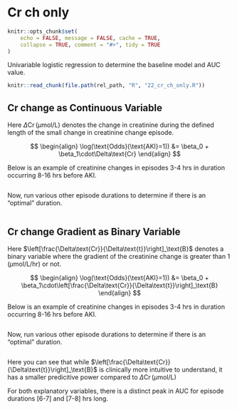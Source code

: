 # Cr ch only

```r
knitr::opts_chunk$set(
    echo = FALSE, message = FALSE, cache = TRUE,
    collapse = TRUE, comment = "#>", tidy = TRUE
)
```

Univariable logistic regression to determine the baseline model and AUC value.

```r
knitr::read_chunk(file.path(rel_path, "R", "22_cr_ch_only.R"))
```

## Cr change as Continuous Variable

Here $\Delta\text{Cr}\,(\mu\text{mol/L})$ denotes the change in creatinine during the defined length of
the small change in creatinine change episode.

$$
\begin{align}
\log(\text{Odds}(\text{AKI}=1)) &= \beta_0 + \beta_1\cdot\Delta\text{Cr}
\end{align}
$$

Below is an example of creatinine changes in episodes 3-4 hrs in duration occurring 8-16 hrs before AKI.

```r
```

Now, run various other episode durations to determine if there is an "optimal" duration.

```r
```

## Cr change Gradient as Binary Variable

Here $\left[\frac{\Delta\text{Cr}}{\Delta\text{t}}\right]_\text{B}$ denotes a binary variable where
the gradient of the creatinine change is greater than $1\,(\mu\text{mol/L/hr})$ or not.

$$
\begin{align}
\log(\text{Odds}(\text{AKI}=1)) &= \beta_0 + \beta_1\cdot\left[\frac{\Delta\text{Cr}}{\Delta\text{t}}\right]_\text{B}
\end{align}
$$

Below is an example of creatinine changes in episodes 3-4 hrs in duration occurring 8-16 hrs before AKI.

```r
```

Now, run various other episode durations to determine if there is an "optimal" duration.

```r
```

Here you can see that while $\left[\frac{\Delta\text{Cr}}{\Delta\text{t}}\right]_\text{B}$
is clinically more intuitive to understand, it has a smaller predicitive power compared to
$\Delta\text{Cr}\,(\mu\text{mol/L})$

For both explanatory variables, there is a distinct peak in AUC for episode durations
[6-7] and [7-8] hrs long.
